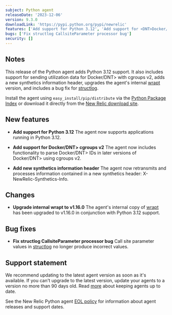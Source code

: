```yaml
---
subject: Python agent
releaseDate: '2023-12-06'
version: 9.3.0
downloadLink: 'https://pypi.python.org/pypi/newrelic'
features: ['Add support for Python 3.12', 'Add support for <DNT>Docker/DNT> cgroups v2', 'Add new synthetics information header', 'Upgrade internal wrapt to v1.16.0']
bugs: ['Fix structlog CallsiteParameter processor bug']
security: []
---
```


## Notes

This release of the Python agent adds Python 3.12 support. It also includes support for sending utilization data for <DNT>Docker/DNT> with cgroups v2, adds a new synthetics information header, upgrades the agent's internal [wrapt](https://pypi.org/project/wrapt/1.16.0/) version, and includes a bug fix for [structlog](https://pypi.org/project/structlog/).

Install the agent using `easy_install/pip/distribute` via the [Python Package Index](https://pypi.python.org/pypi/newrelic) or download it directly from the [New Relic download site](https://download.newrelic.com/python_agent/release).


## New features

* **Add support for Python 3.12**
The agent now supports applications running in Python 3.12.

* **Add support for <DNT>Docker/DNT> cgroups v2**
The agent now includes functionality to parse <DNT>Docker/DNT> IDs in later versions of <DNT>Docker/DNT> using cgroups v2.

* **Add new synthetics information header**
The agent now retransmits and processes information contained in a new synthetics header: X-NewRelic-Synthetics-Info.


## Changes

* **Upgrade internal wrapt to v1.16.0**
The agent's internal copy of [wrapt](https://pypi.org/project/wrapt/1.16.0/) has been upgraded to v1.16.0 in conjunction with Python 3.12 support.


## Bug fixes

* **Fix structlog CallsiteParameter processor bug**
Call site parameter values in [structlog](https://pypi.org/project/structlog/) no longer produce incorrect values.

## Support statement

We recommend updating to the latest agent version as soon as it's available. If you can't upgrade to the latest version, update your agents to a version no more than 90 days old. Read [more](/docs/new-relic-solutions/new-relic-one/install-configure/update-new-relic-agent/) about keeping agents up to date.

See the New Relic Python agent [EOL policy](/docs/apm/agents/python-agent/getting-started/python-agent-eol-policy/) for information about agent releases and support dates.
